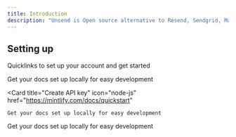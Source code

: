 ```yaml
---
title: Introduction
description: "Unsend is Open source alternative to Resend, Sendgrid, Mailgun and Postmark etc."
---
```


## Setting up

Quicklinks to set up your account and get started

<CardGroup col={2}>
  <Card
    title="Add domain"
    icon="globe"
    href="https://mintlify.com/docs/quickstart"
  >
    Get your docs set up locally for easy development
  </Card>

  <Card
    title="Create API key"
    icon="node-js"
    href="https://mintlify.com/docs/quickstart"
  >
    Get your docs set up locally for easy development
  </Card>
  <Card
    title="Node JS"
    icon="node-js"
    href="https://mintlify.com/docs/quickstart"
  >
    Get your docs set up locally for easy development
  </Card>
</CardGroup>
